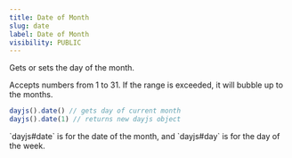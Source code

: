 ```yaml
---
title: Date of Month
slug: date
label: Date of Month
visibility: PUBLIC
---
```


Gets or sets the day of the month.

Accepts numbers from 1 to 31. If the range is exceeded, it will bubble up to the months.

```js
dayjs().date() // gets day of current month
dayjs().date(1) // returns new dayjs object
```

<Callout type="info">
`dayjs#date` is for the date of the month, and `dayjs#day` is for the day of the week.
</Callout>
